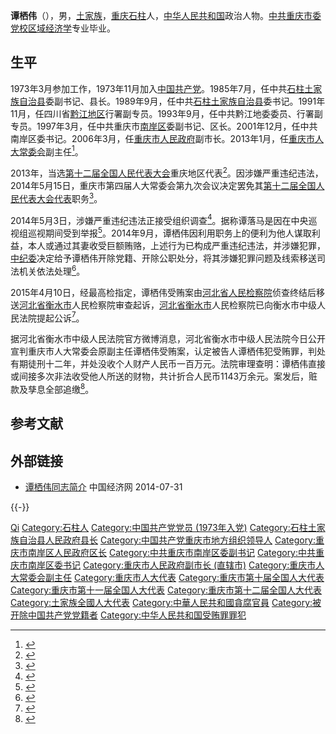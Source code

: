 '''谭栖伟'''（{{bd|1954年|8月|}}），男，[[土家族|土家族]]，[[重庆市|重庆]][[石柱土家族自治县|石柱]]人，[[中华人民共和国|中华人民共和国]]政治人物。[[中共重庆市委党校|中共重庆市委党校]][[区域经济学|区域经济学]]专业毕业。

== 生平 ==
1973年3月参加工作，1973年11月加入[[中国共产党|中国共产党]]。1985年7月，任中共[[石柱土家族自治县|石柱土家族自治县]]委副书记、县长。1989年9月，任中共[[石柱土家族自治县|石柱土家族自治县]]委书记。1991年11月，任四川省[[黔江地区|黔江地区]]行署副专员。1993年9月，任中共黔江地委委员、行署副专员。1997年3月，任中共重庆市[[南岸区|南岸区]]委副书记、区长。2001年12月，任中共南岸区委书记。2006年3月，任[[重庆市人民政府|重庆市人民政府]]副市长。2013年1月，任[[重庆市人大常委会|重庆市人大常委会]]副主任<ref>{{cite news|title=重庆市人大常委会副主任谭栖伟接受调查|url=http://district.ce.cn/newarea/sddy/201405/03/t20140503_2751780.shtml|accessdate=2016-07-03|newspaper=中国经济网|archive-date=2016-08-17|archive-url=https://web.archive.org/web/20160817113637/http://district.ce.cn/newarea/sddy/201405/03/t20140503_2751780.shtml|dead-url=no}}</ref>。

2013年，当选[[第十二届全国人民代表大会|第十二届全国人民代表大会]]重庆地区代表<ref>{{cite news|title =全国人大代表信息-谭栖伟|url =http://210.82.31.1:8084/delegate/viewDelegate.action?dbid=122099|accessdate =2013-04-05|newspaper =全国人大网|deadurl =yes|archiveurl =https://web.archive.org/web/20140503185035/http://www.npc.gov.cn/delegate/viewDelegate.action?dbid=122099|archivedate =2014-05-03}}</ref>。因涉嫌严重违纪违法，2014年5月15日，重庆市第四届人大常委会第九次会议决定罢免其[[第十二届全国人民代表大会代表|第十二届全国人民代表大会代表]]职务<ref>{{cite news|title=第十二届全国人民代表大会常务委员会代表资格审查委员会关于个别代表的代表资格的报告（2014年6月27日第十二届全国人民代表大会常务委员会第九次会议通过）|url=http://www.npc.gov.cn/wxzl/gongbao/2014-08/22/content_1879698.htm|accessdate=2016-07-03|newspaper=中国人大网|archive-date=2016-08-28|archive-url=https://web.archive.org/web/20160828174639/http://www.npc.gov.cn/wxzl/gongbao/2014-08/22/content_1879698.htm|dead-url=yes}}</ref>。

2014年5月3日，涉嫌严重违纪违法正接受组织调查<ref>{{cite web |url = http://news.163.com/14/0503/11/9RAN3UA100014JB5.html |language = zh-cn |title = 重庆市人大副主任谭栖伟涉严重违纪违法被调查 |publisher = 中央纪委监察部网站 |date = 2014-05-03 |accessdate =  |archive-url = https://web.archive.org/web/20140503184512/http://news.163.com/14/0503/11/9RAN3UA100014JB5.html |archive-date = 2014-05-03 |dead-url = yes }}</ref>。据称谭落马是因在中央巡视组巡视期间受到举报<ref>{{cite web |url= http://news.163.com/14/0504/09/9RD1EGP20001124J.html |language= zh-cn |title= 重庆人大副主任谭栖伟被查 或涉赵红霞案 |publisher= 华商网 |date= 2014-05-04 |accessdate=  |archive-url= https://web.archive.org/web/20140504085237/http://news.163.com/14/0504/09/9RD1EGP20001124J.html |archive-date= 2014-05-04 |dead-url= yes }}</ref>。2014年9月，谭栖伟因利用职务上的便利为他人谋取利益，本人或通过其妻收受巨额贿赂，上述行为已构成严重违纪违法，并涉嫌犯罪，[[中纪委|中纪委]]决定给予谭栖伟开除党籍、开除公职处分，将其涉嫌犯罪问题及线索移送司法机关依法处理<ref>{{Cite web |url=http://www.ccdi.gov.cn/ajcc/201409/t20140902_27073.html |title=重庆市人大常委会原副主任谭栖伟被"双开" |access-date=2014-12-06 |archive-date=2014-12-14 |archive-url=https://web.archive.org/web/20141214154430/http://www.ccdi.gov.cn/ajcc/201409/t20140902_27073.html |dead-url=no }}</ref>。

2015年4月10日，经最高检指定，谭栖伟受贿案由[[河北省人民检察院|河北省人民检察院]]侦查终结后移送[[河北省|河北省]][[衡水市|衡水市]]人民检察院审查起诉，[[河北省|河北省]][[衡水市|衡水市]]人民检察院已向衡水市中级人民法院提起公诉<ref>{{cite web |url = http://news.163.com/15/0411/08/AMTH4SP300014AED.html |language = zh-cn |title = 河北检察机关对谭栖伟涉嫌受贿案提起公诉 |publisher = 正义网-检察日报 |date = 2015-04-11 |accessdate =  |archive-url = https://web.archive.org/web/20150417120040/http://news.163.com/15/0411/08/AMTH4SP300014AED.html |archive-date = 2015-04-17 |dead-url = yes }}</ref>。

据河北省衡水市中级人民法院官方微博消息，河北省衡水市中级人民法院今日公开宣判重庆市人大常委会原副主任谭栖伟受贿案，认定被告人谭栖伟犯受贿罪，判处有期徒刑十二年，并处没收个人财产人民币一百万元。法院审理查明：谭栖伟直接或间接多次非法收受他人所送的财物，共计折合人民币1143万余元。案发后，赃款及孳息全部追缴<ref>{{cite web |url = http://www.chinacourt.org/article/detail/2016/01/id/1783870.shtml |title = 重庆市人大原副主任谭栖伟受贿1143万获刑12年 |accessdate = 2016年1月7日 |publisher = 中国法院网 |archive-date = 2016年3月4日 |archive-url = https://web.archive.org/web/20160304090506/http://www.chinacourt.org/article/detail/2016/01/id/1783870.shtml |dead-url = no }}</ref>。

== 参考文献 ==
{{Reflist|2}}

== 外部链接 ==
* [http://district.ce.cn/newarea/sddy/201302/01/t20130201_24086175_1.shtml 谭栖伟同志简介]{{Wayback|url=http://district.ce.cn/newarea/sddy/201302/01/t20130201_24086175_1.shtml |date=20140512231220 }} 中国经济网 2014-07-31

{{-}}
{{中共十八大到十九大期间的反腐败工作}}
{{全国人大代表/11/渝}}

{{Authority control}}
{{DEFAULTSORT:Tán Qīwěi}}
[[Category:谭姓|Qi]]
[[Category:石柱人|Category:石柱人]]
[[Category:中国共产党党员_(1973年入党)|Category:中国共产党党员 (1973年入党)]]
[[Category:石柱土家族自治县人民政府县长|Category:石柱土家族自治县人民政府县长]]
[[Category:中国共产党重庆市地方组织领导人|Category:中国共产党重庆市地方组织领导人]]
[[Category:重庆市南岸区人民政府区长|Category:重庆市南岸区人民政府区长]]
[[Category:中共重庆市南岸区委副书记|Category:中共重庆市南岸区委副书记]]
[[Category:中共重庆市南岸区委书记|Category:中共重庆市南岸区委书记]]
[[Category:重庆市人民政府副市长_(直辖市)|Category:重庆市人民政府副市长 (直辖市)]]
[[Category:重庆市人大常委会副主任|Category:重庆市人大常委会副主任]]
[[Category:重庆市人大代表|Category:重庆市人大代表]]
[[Category:重庆市第十届全国人大代表|Category:重庆市第十届全国人大代表]]
[[Category:重庆市第十一届全国人大代表|Category:重庆市第十一届全国人大代表]]
[[Category:重庆市第十二届全国人大代表|Category:重庆市第十二届全国人大代表]]
[[Category:土家族全國人大代表|Category:土家族全國人大代表]]
[[Category:中華人民共和國貪腐官員|Category:中華人民共和國貪腐官員]]
[[Category:被开除中国共产党党籍者|Category:被开除中国共产党党籍者]]
[[Category:中华人民共和国受贿罪罪犯|Category:中华人民共和国受贿罪罪犯]]